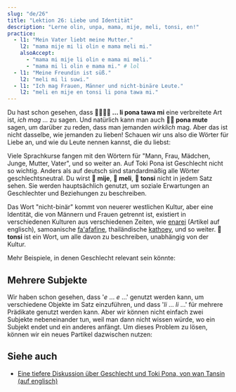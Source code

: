 ```yaml
---
slug: "de/26"
title: "Lektion 26: Liebe und Identität"
description: "Lerne olin, unpa, mama, mije, meli, tonsi, en!"
practice:
  - l1: "Mein Vater liebt meine Mutter."
    l2: "mama mije mi li olin e mama meli mi."
    alsoAccept:
      - "mama mi mije li olin e mama mi meli."
      - "mama mi li olin e mama mi." # lol
  - l1: "Meine Freundin ist süß."
    l2: "meli mi li suwi."
  - l1: "Ich mag Frauen, Männer und nicht-binäre Leute."
    l2: "meli en mije en tonsi li pona tawa mi."
---
```



Du hast schon gesehen, dass **󱤧󱥔󱥩󱤴 ... li pona tawa mi** eine verbreitete Art ist, *ich mag ...* zu sagen. Und natürlich kann man auch **󱥔󱤼 pona mute** sagen, um darüber zu reden, dass man jemanden *wirklich* mag. Aber das ist nicht dasselbe, wie jemanden zu lieben! Schauen wir uns also die Wörter für Liebe an, und wie du Leute nennen kannst, die du liebst:

<List>
  <Word sl="olin" m="lieben" />
  <Word sl="unpa" m="Sex haben" />
  <Word sl="mama" m="Elternteil" />
  <Word sl="mije" m="Mann, maskuline Person, Ehemann; männlich" />
  <Word sl="meli" m="Frau, feminine Person, Ehefrau; weiblich" />
  <Word sl="tonsi" m="nicht-binär, geschlechtsnonkonform, trans" />
</List>

Viele Sprachkurse fangen mit den Wörtern für "Mann, Frau, Mädchen, Junge, Mutter, Vater", und so weiter an. Auf Toki Pona ist Geschlecht nicht so wichtig. Anders als auf deutsch sind standardmäßig alle Wörter geschlechtsneutral. Du wirst **󱤵 mije**, **󱤳 meli**, **󱥾 tonsi** nicht in jedem Satz sehen. Sie werden hauptsächlich genutzt, um soziale Erwartungen an Geschlechter und Beziehungen zu beschreiben.

<List>
    <Sentence sl="mi olin e mije mi." m="Ich liebe meinen Freund."/>
    <Sentence sl="mama o!" m="Mama! (oder) Papa!"/>
    <Sentence sl="mi olin e meli." m="Ich liebe Frauen."/>
</List>

Das Wort "nicht-binär" kommt von neuerer westlichen Kultur, aber eine Identität, die von Männern und Frauen getrennt ist, existiert in verschiedenen Kulturen aus verschiedenen Zeiten, wie [enarei](https://en.wikipedia.org/wiki/Enaree) (Artikel auf englisch), samoanische [fa'afafine](https://de.wikipedia.org/wiki/Fa%CA%BBafafine), thailändische [kathoey](https://de.wikipedia.org/wiki/Kathoey), und so weiter. **󱥾 tonsi** ist ein Wort, um alle davon zu beschreiben, unabhängig von der Kultur.

Mehr Beispiele, in denen Geschlecht relevant sein könnte:

<List>
  <Sentence sl="len mi li mije." m="Ich ziehe mich maskulin an." />
  <Sentence sl="jan olin mi li tonsi." m="Mein Partner ist nicht-binär." />
  <Sentence sl="mi meli e sijelo mi kepeken misikeke." m="Ich mache meinen Körper weiblicher durch Medizin." />
</List>

## Mehrere Subjekte

Wir haben schon gesehen, dass '*e* ... *e* ...' genutzt werden kann, um verschiedene Objekte im Satz einzuführen, und dass '*li* ... *li* ...' für mehrere Prädikate genutzt werden kann. Aber wir können nicht einfach zwei Subjekte nebeneinander tun, weil man dann nicht wissen würde, wo ein Subjekt endet und ein anderes anfängt. Um dieses Problem zu lösen, können wir ein neues Partikel dazwischen nutzen:

<List>
  <Word sl="en" m="führt Subjekte zusammen" />
  <Sentence sl="mi en ona li toki." m="Ich und sie unterhalten uns." />
  <Sentence sl="soweli en waso li utala." m="Das Tier und der Vogel kämpfen." />
  <Sentence sl="meli en mije li unpa." m="Die Frau und der Mann haben Sex." />
</List>

<Practice exercises={frontmatter.practice} />

## Siehe auch
* [Eine tiefere Diskussion über Geschlecht und Toki Pona, von wan Tansin (auf englisch)](https://www.tamz.in/toki_mi/there-is-no-gender-in-toki-pona/)
